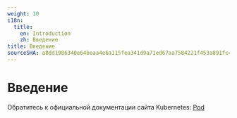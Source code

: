 ```yaml
---
weight: 10
i18n:
  title:
    en: Introduction
    zh: Введение
title: Введение
sourceSHA: a8dd1986340e64beaa4e6a115fea341d9a71ed67aa7584221f453a891fc4fe66
---
```


# Введение

Обратитесь к официальной документации сайта Kubernetes: [Pod](https://kubernetes.io/docs/concepts/workloads/pods/)
